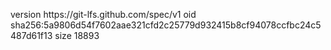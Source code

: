 version https://git-lfs.github.com/spec/v1
oid sha256:5a9806d54f7602aae321cfd2c25779d932415b8cf94078ccfbc24c5487d61f13
size 18893
